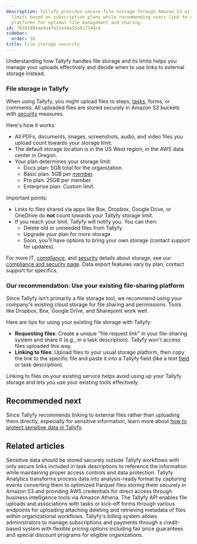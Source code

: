 ```yaml
---
description: Tallyfy provides secure file storage through Amazon S3 with varying storage
  limits based on subscription plans while recommending users link to external storage
  platforms for optimal file management and sharing.
id: 76281989aeda47e31e4da55a8c774dcb
sidebar:
  order: 16
title: File storage security
---
```


Understanding how Tallyfy handles file storage and its limits helps you manage your uploads effectively and decide when to use links to external storage instead.

### File storage in Tallyfy

When using Tallyfy, you might upload files to steps, [tasks](/products/pro/tracking-and-tasks/tasks/), forms, or comments. All uploaded files are stored securely in Amazon S3 buckets with [security](/products/pro/compliance/) measures.

Here's how it works:

- All PDFs, documents, images, screenshots, audio, and video files you upload count towards your storage limit.
- The default storage location is in the US West region, in the AWS data center in Oregon.
- Your plan determines your storage limit:
    - Docs plan: 5GB total for the organization.
    - Basic plan: 5GB per [member](/products/pro/documenting/members/).
    - Pro plan: 25GB per member.
    - Enterprise plan: Custom limit.

Important points:

- Links to files shared via apps like Box, Dropbox, Google Drive, or OneDrive do **not** count towards your Tallyfy storage limit.
- If you reach your limit, Tallyfy will notify you. You can then:
    - Delete old or unneeded files from Tallyfy.
    - Upgrade your plan for more storage.
    - Soon, you'll have options to bring your own storage (contact support for updates).

For more IT, [compliance](/products/pro/compliance/), and [security](/products/pro/compliance/) details about storage, see our [compliance and security page](https://tallyfy.com/legal/compliance-security/). Data export features vary by plan; contact support for specifics.

### Our recommendation: Use your existing file-sharing platform

Since Tallyfy isn't primarily a file storage tool, we recommend using your company's existing cloud storage for file sharing and permissions. Tools like Dropbox, Box, Google Drive, and Sharepoint work well.

Here are tips for using your existing file storage with Tallyfy:

- **Requesting files**: Create a unique "file request link" in your file-sharing system and share it (e.g., in a task description). Tallyfy won't access files uploaded this way.
- **Linking to files**: Upload files to your usual storage platform, then copy the link to the specific file and paste it into a Tallyfy field (like a text [field](/products/pro/tracking-and-tasks/tasks/what-are-form-fields-in-tallyfy/) or task description).

Linking to files on your existing service helps avoid using up your Tallyfy storage and lets you use your existing tools effectively.

## Recommended next

Since Tallyfy recommends linking to external files rather than uploading them directly, especially for sensitive information, learn more about [how to protect sensitive data in Tallyfy](/products/pro/tracking-and-tasks/how-can-i-protect-sensitive-data-in-tallyfy/).


## Related articles
<CardGrid>
<LinkTitleCard header="<b>Tracking And Tasks > Protect sensitive data</b>" href="/products/pro/tracking-and-tasks/how-can-i-protect-sensitive-data-in-tallyfy/" > Sensitive data should be stored securely outside Tallyfy workflows with only secure links included in task descriptions to reference the information while maintaining proper access controls and data protection. </LinkTitleCard>
<LinkTitleCard header="<b>Analytics > How Tallyfy Analytics works</b>" href="/products/pro/integrations/analytics/how-does-tallyfy-analytics-process-my-data/" > Tallyfy Analytics transforms process data into analysis-ready format by capturing events converting them to optimized Parquet files storing them securely in Amazon S3 and providing AWS credentials for direct access through business intelligence tools via Amazon Athena. </LinkTitleCard>
<LinkTitleCard header="<b>Code Samples > Managing files</b>" href="/products/pro/integrations/open-api/code-samples/files/" > The Tallyfy API enables file uploads and associations with tasks or kick-off forms through various endpoints for uploading attaching deleting and retrieving metadata of files within organizational workflows. </LinkTitleCard>
<LinkTitleCard header="<b>Settings > Billing</b>" href="/products/pro/settings/billing/" > Tallyfy's billing system allows administrators to manage subscriptions and payments through a credit-based system with flexible pricing options including fair price guarantees and special discount programs for eligible organizations. </LinkTitleCard>
</CardGrid>